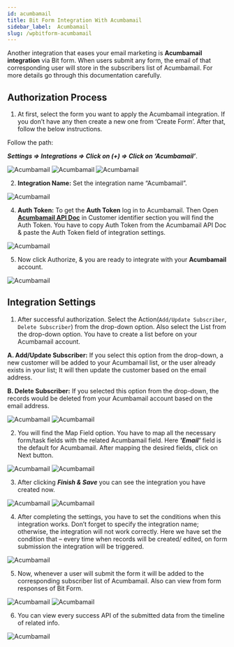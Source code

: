 ```yaml
---
id: acumbamail
title: Bit Form Integration With Acumbamail
sidebar_label:  Acumbamail
slug: /wpbitform-acumbamail
---
```


<!-- <Video youtube src="5hDcm4vVwcg" />
<br/> -->

Another integration that eases your email marketing is **Acumbamail integration** via Bit form. When users submit any form, the email of that corresponding user will store in the subscribers list of Acumbamail. For more details go through this documentation carefully.

## Authorization Process
1. At first, select the form you want to apply the Acumbamail integration. If you don’t have any then create a new one from ‘Create Form’.  After that, follow the below instructions. <br/> 

  Follow the path:<br/>

  ***Settings => Integrations =>  Click on (+) => Click on ‘Acumbamail’***.

 <Image src="Acumbamail/create-form" alt="Acumbamail" w="1020" h="300" />
 <Image src="Acumbamail/setting-to-integration" alt="Acumbamail" w="1020" h="250" />
 <Image src="Acumbamail/select-acumbamail" alt="Acumbamail" w="1020" h="300" />


2. **Integration Name:** Set the integration name “Acumbamail”.
 <Image src="Acumbamail/integration-name" alt="Acumbamail" w="1020" h="300" />

4. **Auth Token:** To get the **Auth Token** log in to Acumbamail.  Then Open [**Acumbamail API Doc**](https://acumbamail.com/en/apidoc/) in Customer identifier section you will find the Auth Token. You have to copy Auth Token from the Acumbamail API Doc & paste the Auth Token field of integration settings.
 <Image src="Acumbamail/get-auth-token-from-acumbamail" alt="Acumbamail" w="1020" h="300" />



5. Now click Authorize, & you are ready to integrate with your **Acumbamail** account.

 <Image src="Acumbamail/authorize" alt="Acumbamail" w="1020" h="270" />

## Integration Settings
1. After successful authorization. Select the Action(`Add/Update Subscriber`, `Delete Subscriber`) from the drop-down option. Also select the List from the drop-down option. You have to create a list before on your Acumbamail account. 

  **A. Add/Update Subscriber:** If you select this option from the drop-down, a new customer will be added to your Acumbamail list, or the user already exists in your list; It will then update the customer based on the email address.

  **B. Delete Subscriber:** If you selected this option from the drop-down, the records would be deleted from your Acumbamail account based on the email address.

 <Image src="Acumbamail/select-action" alt="Acumbamail" w="1020" h="300" />
 <Image src="Acumbamail/select-list" alt="Acumbamail" w="1020" h="300" />

2. You will find the Map Field option. You have to map all the necessary form/task fields with the related Acumbamail field. Here ***'Email'*** field is the default for Acumbamail. After mapping the desired fields, click on Next button.

 <Image src="Acumbamail/default-field" alt="Acumbamail" w="1020" h="300" />
 <Image src="Acumbamail/field-mapping" alt="Acumbamail" w="1020" h="300" />

3. After clicking ***Finish & Save*** you can see the integration you have created now. 

 <Image src="Acumbamail/finish-and-save" alt="Acumbamail" w="1020" h="250" />

 <Image src="Acumbamail/acumbamail" alt="Acumbamail" w="1020" h="300" />

4. After completing the settings, you have to set the conditions when this integration works. Don’t forget to specify the integration name; otherwise, the integration will not work correctly. Here we have set the condition that – every time when records will be created/ edited, on form submission the integration will be triggered.

 <Image src="Acumbamail/conditional-logic" alt="Acumbamail" w="1020" h="300" />

5. Now, whenever a user will submit the form it will be added to the corresponding subscriber list of Acumbamail. Also can view from form responses of Bit Form.

 <Image src="Acumbamail/responses" alt="Acumbamail" w="1020" h="250" />
 <Image src="Acumbamail/acumbamail-responses" alt="Acumbamail" w="1020" h="250" />

6. You can view every success API of the submitted data from the timeline of related info.

 <Image src="Acumbamail/releted-info" alt="Acumbamail" w="1020" h="390" />

<!-- 7. If you selected "Delete Subscriber" from Actions, then the records will delete in your Acubamail based on the email address. -->












